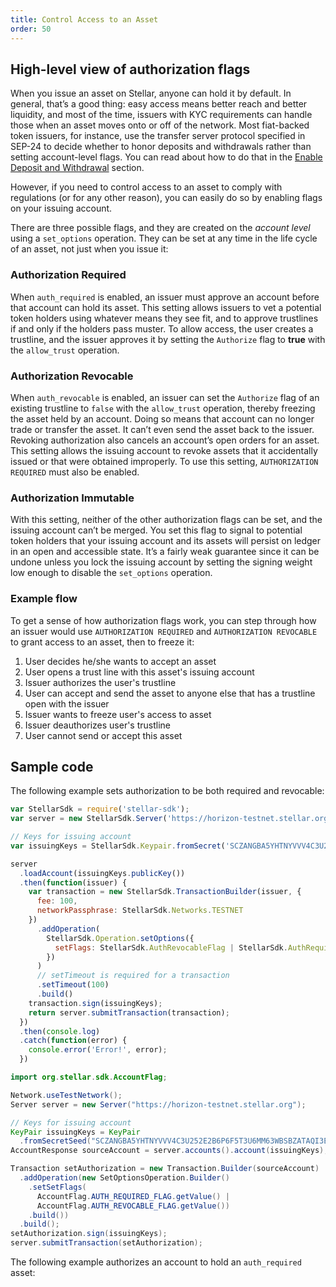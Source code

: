 ```yaml
---
title: Control Access to an Asset
order: 50
---
```



## High-level view of authorization flags

When you issue an asset on Stellar, anyone can hold it by default.  In general, that’s a good thing: easy access means better reach and better liquidity, and most of the time, issuers with KYC requirements can handle those when an asset moves onto or off of the network.  Most fiat-backed token issuers, for instance, use the transfer server protocol specified in SEP-24 to decide whether to honor deposits and withdrawals rather than setting account-level flags.  You can read about how to do that in the [Enable Deposit and Withdrawal](../enabling-deposit-and-withdrawal/index.mdx) section.      

However, if you need to control access to an asset to comply with regulations (or for any other reason), you can easily do so by enabling flags on your issuing account. 

There are three possible flags, and they are created on the *account level* using a `set_options` operation.  They can be set at any time in the life cycle of an asset, not just when you issue it:

### Authorization Required 

When `auth_required` is enabled, an issuer must approve an account before that account can hold its asset.  This setting allows issuers to vet a potential token holders using whatever means they see fit, and to approve trustlines if and only if the holders pass muster. To allow access, the user creates a trustline, and the issuer approves it by setting the `Authorize` flag to **true** with the `allow_trust` operation.

### Authorization Revocable 

When `auth_revocable` is enabled, an issuer can set the `Authorize` flag of an existing trustline to `false` with the `allow_trust` operation, thereby freezing the asset held by an account.  Doing so means that account can no longer trade or transfer the asset.  It can’t even send the asset back to the issuer. Revoking authorization also cancels an account’s open orders for an asset.  This setting allows the issuing account to revoke assets that it accidentally issued or that were obtained improperly. To use this setting, `AUTHORIZATION REQUIRED` must also be enabled.

### Authorization Immutable 

With this setting, neither of the other authorization flags can be set, and the issuing account can’t be merged.  You set this flag to signal to potential token holders that your issuing account and its assets will persist on ledger in an open and accessible state.  It’s a fairly weak guarantee since it can be undone unless you lock the issuing account by setting the signing weight low enough to disable the `set_options` operation.

### Example flow 

To get a sense of how authorization flags work, you can step through how an issuer would use `AUTHORIZATION REQUIRED` and `AUTHORIZATION REVOCABLE` to grant access to an asset, then to freeze it:

1. User decides he/she wants to accept an asset
2. User opens a trust line with this asset's issuing account
3. Issuer authorizes the user's trustline
4. User can accept and send the asset to anyone else that has a trustline open with the issuer
5. Issuer wants to freeze user's access to asset
6. Issuer deauthorizes user's trustline
7. User cannot send or accept this asset

## Sample code

The following example sets authorization to be both required and revocable:

<CodeExample title="Asset Authorization">

```js
var StellarSdk = require('stellar-sdk');
var server = new StellarSdk.Server('https://horizon-testnet.stellar.org');

// Keys for issuing account
var issuingKeys = StellarSdk.Keypair.fromSecret('SCZANGBA5YHTNYVVV4C3U252E2B6P6F5T3U6MM63WBSBZATAQI3EBTQ4');

server
  .loadAccount(issuingKeys.publicKey())
  .then(function(issuer) {
    var transaction = new StellarSdk.TransactionBuilder(issuer, {
      fee: 100,
      networkPassphrase: StellarSdk.Networks.TESTNET
    })
      .addOperation(
        StellarSdk.Operation.setOptions({
          setFlags: StellarSdk.AuthRevocableFlag | StellarSdk.AuthRequiredFlag
        })
      )
      // setTimeout is required for a transaction
      .setTimeout(100)
      .build()
    transaction.sign(issuingKeys);
    return server.submitTransaction(transaction);
  })
  .then(console.log)
  .catch(function(error) {
    console.error('Error!', error);
  })
```

```java
import org.stellar.sdk.AccountFlag;

Network.useTestNetwork();
Server server = new Server("https://horizon-testnet.stellar.org");

// Keys for issuing account
KeyPair issuingKeys = KeyPair
  .fromSecretSeed("SCZANGBA5YHTNYVVV4C3U252E2B6P6F5T3U6MM63WBSBZATAQI3EBTQ4");
AccountResponse sourceAccount = server.accounts().account(issuingKeys);

Transaction setAuthorization = new Transaction.Builder(sourceAccount)
  .addOperation(new SetOptionsOperation.Builder()
    .setSetFlags(
      AccountFlag.AUTH_REQUIRED_FLAG.getValue() |
      AccountFlag.AUTH_REVOCABLE_FLAG.getValue())
    .build())
  .build();
setAuthorization.sign(issuingKeys);
server.submitTransaction(setAuthorization);
```

</CodeExample>

The following example authorizes an account to hold an `auth_required` asset:
